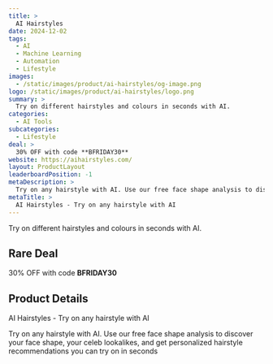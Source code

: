 ```yaml
---
title: >
  AI Hairstyles
date: 2024-12-02
tags:
  - AI
  - Machine Learning
  - Automation
  - Lifestyle
images:
  - /static/images/product/ai-hairstyles/og-image.png
logo: /static/images/product/ai-hairstyles/logo.png
summary: >
  Try on different hairstyles and colours in seconds with AI.
categories:
  - AI Tools
subcategories:
  - Lifestyle
deal: >
  30% OFF with code **BFRIDAY30**
website: https://aihairstyles.com/
layout: ProductLayout
leaderboardPosition: -1
metaDescription: >
  Try on any hairstyle with AI. Use our free face shape analysis to discover your face shape, your celeb lookalikes, and get personalized hairstyle recommendations you can try on in seconds
metaTitle: >
  AI Hairstyles - Try on any hairstyle with AI
---
```

Try on different hairstyles and colours in seconds with AI.

## Rare Deal

30% OFF with code **BFRIDAY30**

## Product Details

AI Hairstyles - Try on any hairstyle with AI

Try on any hairstyle with AI. Use our free face shape analysis to discover your face shape, your celeb lookalikes, and get personalized hairstyle recommendations you can try on in seconds
